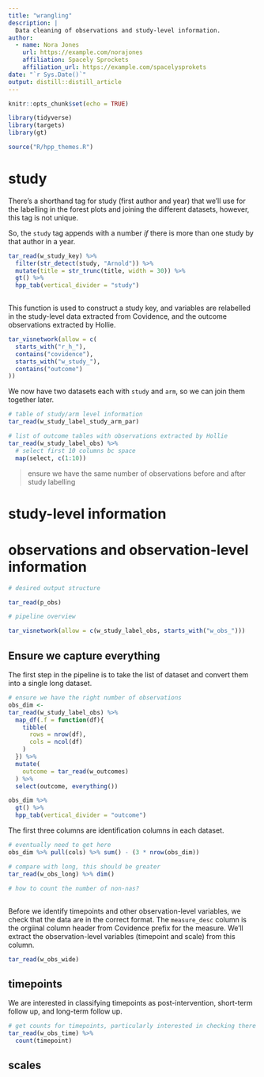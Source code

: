 ```yaml
---
title: "wrangling"
description: |
  Data cleaning of observations and study-level information.
author:
  - name: Nora Jones 
    url: https://example.com/norajones
    affiliation: Spacely Sprockets
    affiliation_url: https://example.com/spacelysprokets
date: "`r Sys.Date()`"
output: distill::distill_article
---
```


```r
knitr::opts_chunk$set(echo = TRUE)
```


```r
library(tidyverse)
library(targets)
library(gt)

source("R/hpp_themes.R")

```

# study

There's a shorthand tag for study (first author and year) that we'll use for the labelling in the forest plots and joining the different datasets, however, this tag is not unique.

So, the `study` tag appends with a number _if_ there is more than one study by that author in a year. 

```r
tar_read(w_study_key) %>% 
  filter(str_detect(study, "Arnold")) %>%
  mutate(title = str_trunc(title, width = 30)) %>% 
  gt() %>% 
  hpp_tab(vertical_divider = "study")
  
```

This function is used to construct a study key, and variables are relabelled in the study-level data extracted from Covidence, and the outcome observations extracted by Hollie. 

```r
tar_visnetwork(allow = c(
  starts_with("r_h_"),
  contains("covidence"),
  starts_with("w_study_"),
  contains("outcome")
))

```

We now have two datasets each with `study` and `arm`, so we can join them together later. 

```r
# table of study/arm level information
tar_read(w_study_label_study_arm_par)

# list of outcome tables with observations extracted by Hollie
tar_read(w_study_label_obs) %>% 
  # select first 10 columns bc space
  map(select, c(1:10))

```

> ensure we have the same number of observations before and after study labelling

# study-level information 




# observations and observation-level information

```r
# desired output structure

tar_read(p_obs)

# pipeline overview

tar_visnetwork(allow = c(w_study_label_obs, starts_with("w_obs_")))

```

## Ensure we capture everything 

The first step in the pipeline is to take the list of dataset and convert them into a single long dataset. 

```r
# ensure we have the right number of observations
obs_dim <-
tar_read(w_study_label_obs) %>% 
  map_df(.f = function(df){
    tibble(
      rows = nrow(df),
      cols = ncol(df)
    )
  }) %>% 
  mutate(
    outcome = tar_read(w_outcomes)
  ) %>% 
  select(outcome, everything())

obs_dim %>% 
  gt() %>% 
  hpp_tab(vertical_divider = "outcome")
```

The first three columns are identification columns in each dataset.

```r
# eventually need to get here
obs_dim %>% pull(cols) %>% sum() - (3 * nrow(obs_dim))

# compare with long, this should be greater
tar_read(w_obs_long) %>% dim()

# how to count the number of non-nas?

```


## 

Before we identify timepoints and other observation-level variables, we check that the data are in the correct format. The `measure_desc` column is the orgiinal column header from Covidence prefix for the measure. We'll extract the observation-level variables (timepoint and scale) from this column.

```r
tar_read(w_obs_wide)

```

## timepoints

We are interested in classifying timepoints as post-intervention, short-term follow up, and long-term follow up. 

```r
# get counts for timepoints, particularly interested in checking there are no unmatched timepoints
tar_read(w_obs_time) %>% 
  count(timepoint)

```

## scales

```r

```

